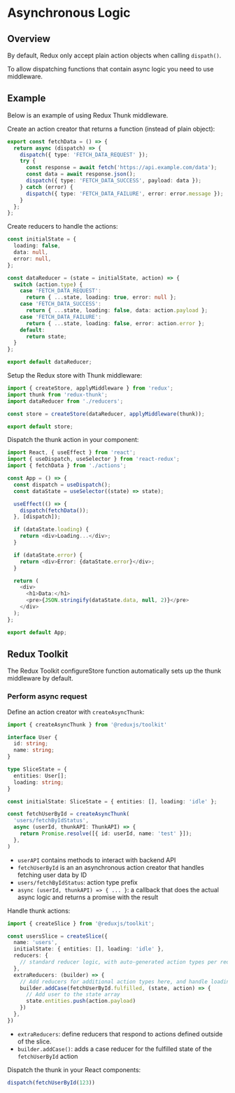 # Asynchronous Logic

## Overview

By default, Redux only accept plain action objects when calling `dispath()`.

To allow dispatching functions that contain async logic you need to use middleware.


## Example

Below is an example of using Redux Thunk middleware.

Create an action creator that returns a function (instead of plain object):
```ts title="actions.ts"
export const fetchData = () => {
  return async (dispatch) => {
    dispatch({ type: 'FETCH_DATA_REQUEST' });
    try {
      const response = await fetch('https://api.example.com/data');
      const data = await response.json();
      dispatch({ type: 'FETCH_DATA_SUCCESS', payload: data });
    } catch (error) {
      dispatch({ type: 'FETCH_DATA_FAILURE', error: error.message });
    }
  };
};
```

Create reducers to handle the actions:
```ts title="reducers.ts"
const initialState = {
  loading: false,
  data: null,
  error: null,
};

const dataReducer = (state = initialState, action) => {
  switch (action.type) {
    case 'FETCH_DATA_REQUEST':
      return { ...state, loading: true, error: null };
    case 'FETCH_DATA_SUCCESS':
      return { ...state, loading: false, data: action.payload };
    case 'FETCH_DATA_FAILURE':
      return { ...state, loading: false, error: action.error };
    default:
      return state;
  }
};

export default dataReducer;
```

Setup the Redux store with Thunk middleware:
```ts title="store.ts"
import { createStore, applyMiddleware } from 'redux';
import thunk from 'redux-thunk';
import dataReducer from './reducers';

const store = createStore(dataReducer, applyMiddleware(thunk));

export default store;
```

Dispatch the thunk action in your component:
```ts title="App.tsx"
import React, { useEffect } from 'react';
import { useDispatch, useSelector } from 'react-redux';
import { fetchData } from './actions';

const App = () => {
  const dispatch = useDispatch();
  const dataState = useSelector((state) => state);

  useEffect(() => {
    dispatch(fetchData());
  }, [dispatch]);

  if (dataState.loading) {
    return <div>Loading...</div>;
  }

  if (dataState.error) {
    return <div>Error: {dataState.error}</div>;
  }

  return (
    <div>
      <h1>Data:</h1>
      <pre>{JSON.stringify(dataState.data, null, 2)}</pre>
    </div>
  );
};

export default App;
```


## Redux Toolkit

The Redux Toolkit configureStore function automatically sets up the thunk middleware by default.

### Perform async request

Define an action creator with `createAsyncThunk`:
```ts title="userSlice.ts"
import { createAsyncThunk } from '@reduxjs/toolkit'

interface User {
  id: string;
  name: string;
}

type SliceState = {
  entities: User[];
  loading: string;
}

const initialState: SliceState = { entities: [], loading: 'idle' };

const fetchUserById = createAsyncThunk(
  'users/fetchByIdStatus',
  async (userId, thunkAPI: ThunkAPI) => {
    return Promise.resolve([{ id: userId, name: 'test' }]);
  },
)
```
- `userAPI` contains methods to interact with backend API
- `fetchUserById` is an an asynchronous action creator that handles fetching user data by ID
- `users/fetchByIdStatus`: action type prefix
- `async (userId, thunkAPI) => { ... }`: a callback that does the actual async logic and returns a promise with the result

Handle thunk actions:
```ts title="userSlice.ts"
import { createSlice } from '@reduxjs/toolkit';

const usersSlice = createSlice({
  name: 'users',
  initialState: { entities: [], loading: 'idle' },
  reducers: {
    // standard reducer logic, with auto-generated action types per reducer
  },
  extraReducers: (builder) => {
    // Add reducers for additional action types here, and handle loading state as needed
    builder.addCase(fetchUserById.fulfilled, (state, action) => {
      // Add user to the state array
      state.entities.push(action.payload)
    })
  },
})
```
- `extraReducers`: define reducers that respond to actions defined outside of the slice.
- `builder.addCase()`: adds a case reducer for the fulfilled state of the `fetchUserById` action

Dispatch the thunk in your React components: 
```ts
dispatch(fetchUserById(123))
```
